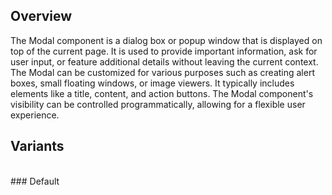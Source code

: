 
<Meta title='Components/Atomic/Modal' of={ModalStories} />

## Overview

The Modal component is a dialog box or popup window that is displayed on top of the current page. It is used to provide important information, ask for user input, or feature additional details without leaving the current context. The Modal can be customized for various purposes such as creating alert boxes, small floating windows, or image viewers. It typically includes elements like a title, content, and action buttons. The Modal component's visibility can be controlled programmatically, allowing for a flexible user experience.

<Canvas>
  <Story of={ModalStories.Default} />
</Canvas>

## Variants

<br />
### Default
<Canvas>
  <Story of={ModalStories.Default} />
</Canvas>
